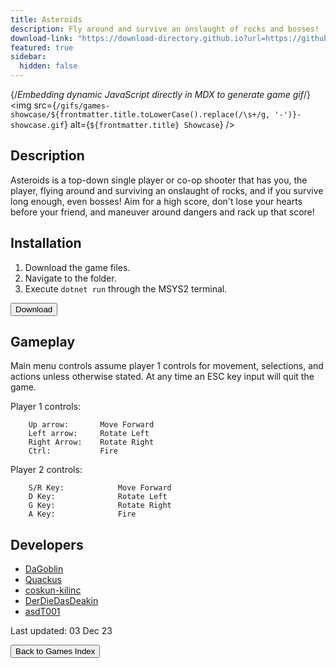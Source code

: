 ```yaml
---
title: Asteroids
description: Fly around and survive an onslaught of rocks and bosses!
download-link: "https://download-directory.github.io?url=https://github.com/thoth-tech/Asteroids/tree/d5149770d258873031cd474334e34208ce4c12c3"
featured: true
sidebar:
  hidden: false
---
```


{/*Embedding dynamic JavaScript directly in MDX to generate game gif*/}
<img
  src={`/gifs/games-showcase/${frontmatter.title.toLowerCase().replace(/\s+/g, '-')}-showcase.gif`}
  alt={`${frontmatter.title} Showcase`}
/>

## Description

Asteroids is a top-down single player or co-op shooter that has you, the player, flying around and surviving an onslaught of rocks, and if you survive long enough, even bosses! Aim for a high score, don't lose your hearts before your friend, and maneuver around dangers and rack up that score!

## Installation

1. Download the game files.
2. Navigate to the folder.
3. Execute `dotnet run` through the MSYS2 terminal.

<div class="centered-button-container">
  <button
    class="custom-button"
    onclick={`window.open('${frontmatter['download-link']}', '_blank')`}>
    Download
  </button>
</div>

## Gameplay

Main menu controls assume player 1 controls for movement, selections, and actions unless otherwise stated. At any time an ESC key input will quit the game.

Player 1 controls:

```plaintext
    Up arrow:       Move Forward
    Left arrow:     Rotate Left
    Right Arrow:    Rotate Right
    Ctrl:           Fire
```

Player 2 controls:

```plaintext
    S/R Key:            Move Forward
    D Key:              Rotate Left
    G Key:              Rotate Right
    A Key:              Fire
```

## Developers

- [DaGoblin](https://github.com/DaGoblin)
- [Quackus](https://github.com/Quackus)
- [coskun-kilinc](https://github.com/coskun-kilinc)
- [DerDieDasDeakin](https://github.com/DerDieDasDeakin)
- [asdT001](https://github.com/ashT001)

Last updated: 03 Dec 23

<div class="centered-button-container">
  <button
    class="custom-button"
    onclick="location.href='/games'">
    Back to Games Index
  </button>
</div>
